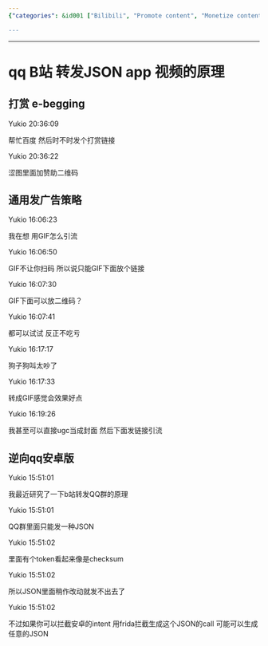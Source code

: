 ```yaml
---
{"categories": &id001 ["Bilibili", "Promote content", "Monetize content", "GIFs", "QR codes", "JSON data", "Android intents"], "category": "Content Promotion", "date": "2022-10-18 15:52:52", "description": "This article discusses various methods to promote and monetize content on Bilibili, including utilizing GIFs, QR codes, and modifying JSON data for Android intents using Frida. The techniques covered can help creators increase engagement and generate income through their work on the platform.", "tags": *id001, "title": "Monetizing Bilibili Content With Gifs, Qr Codes, And Json Modification"}

---
```


------

# qq B站 转发JSON app 视频的原理

## 打赏 e-begging

Yukio 20:36:09

帮忙百度 然后时不时发个打赏链接

Yukio 20:36:22

涩图里面加赞助二维码

## 通用发广告策略

Yukio 16:06:23

我在想 用GIF怎么引流

Yukio 16:06:50

GIF不让你扫码 所以说只能GIF下面放个链接

Yukio 16:07:30

GIF下面可以放二维码？

Yukio 16:07:41

都可以试试 反正不吃亏

Yukio 16:17:17

狗子狗叫太吵了

Yukio 16:17:33

转成GIF感觉会效果好点

Yukio 16:19:26

我甚至可以直接ugc当成封面 然后下面发链接引流

## 逆向qq安卓版

Yukio 15:51:01

我最近研究了一下b站转发QQ群的原理

Yukio 15:51:01

QQ群里面只能发一种JSON

Yukio 15:51:02

里面有个token看起来像是checksum

Yukio 15:51:02

所以JSON里面稍作改动就发不出去了

Yukio 15:51:02

不过如果你可以拦截安卓的intent 用frida拦截生成这个JSON的call 可能可以生成任意的JSON

